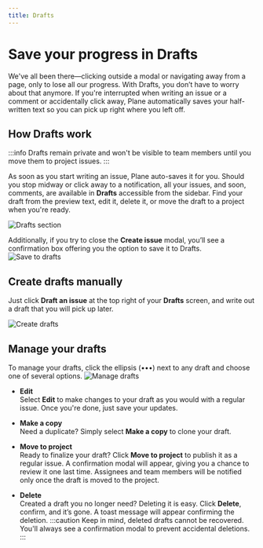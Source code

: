 ```yaml
---
title: Drafts
---
```


# Save your progress in Drafts

We've all been there—clicking outside a modal or navigating away from a page, only to lose all our progress. With Drafts, you don’t have to worry about that anymore. If you're interrupted when writing an issue or a comment or accidentally click away, Plane automatically saves your half-written text so you can pick up right where you left off.

## How Drafts work

:::info
Drafts remain private and won't be visible to team members until you move them to project issues.
:::

As soon as you start writing an issue, Plane auto-saves it for you. Should you stop midway or click away to a notification, all your issues, and soon, comments, are available in **Drafts** accessible from the sidebar. Find your draft from the preview text, edit it, delete it, or move the draft to a project when you're ready.

![Drafts section](https://media.docs.plane.so/drafts/drafts-section.webp#center) 

Additionally, if you try to close the **Create issue** modal, you’ll see a confirmation box offering you the option to save it to Drafts.
![Save to drafts](https://media.docs.plane.so/drafts/save-to-drafts.webp#center) 


## Create drafts manually

Just click **Draft an issue** at the top right of your **Drafts** screen, and write out a draft that you will pick up later.

![Create drafts](https://media.docs.plane.so/drafts/create-draft.webp#center) 

## Manage your drafts
To manage your drafts, click the ellipsis (•••) next to any draft and choose one of several options.
![Manage drafts](https://media.docs.plane.so/drafts/manage-drafts.webp#center) 

- **Edit**  
Select **Edit** to make changes to your draft as you would with a regular issue. Once you're done, just save your updates.

- **Make a copy**  
Need a duplicate? Simply select **Make a copy** to clone your draft.

- **Move to project**  
Ready to finalize your draft? Click **Move to project** to publish it as a regular issue. A confirmation modal will appear, giving you a chance to review it one last time. Assignees and team members will be notified only once the draft is moved to the project.

- **Delete**  
Created a draft you no longer need? Deleting it is easy. Click **Delete**, confirm, and it’s gone. A toast message will appear confirming the deletion.
    :::caution
    Keep in mind, deleted drafts cannot be recovered. You'll always see a confirmation modal to prevent accidental deletions.
    :::
